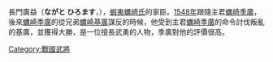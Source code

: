 長門廣益（'''ながと ひろます'''，{{bd|?||?||}}），[[蝦夷|蝦夷]][[蠣崎氏|蠣崎氏]]的家臣。[[1548年|1548年]]跟隨主君[[蠣崎季廣|蠣崎季廣]]，後來[[蠣崎季廣|蠣崎季廣]]的從兄弟[[蠣崎基廣|蠣崎基廣]]謀反的時候，他受到主君[[蠣崎季廣|蠣崎季廣]]的命令討伐叛亂的基廣，並獲得大勝，是一位擅長武勇的人物，季廣對他的評價很高。

[[Category:戰國武將|Category:戰國武將]]